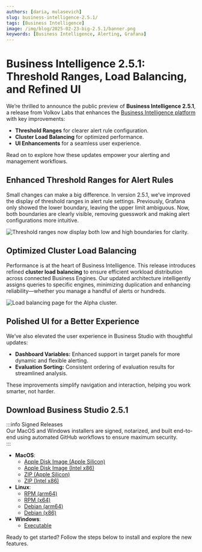 ```yaml
---
authors: [daria, mulasevich]
slug: business-intelligence-2.5.1/
tags: [Business Intelligence]
image: /img/blog/2025-02-23-big-2.5.1/banner.png
keywords: [Business Intelligence, Alerting, Grafana]
---
```



# Business Intelligence 2.5.1: Threshold Ranges, Load Balancing, and Refined UI

We’re thrilled to announce the public preview of **Business Intelligence 2.5.1**, a release from Volkov Labs that enhances the [Business Intelligence platform](/big/) with key improvements:

- **Threshold Ranges** for clearer alert rule configuration.
- **Cluster Load Balancing** for optimized performance.
- **UI Enhancements** for a seamless user experience.

Read on to explore how these updates empower your alerting and management workflows.

## Enhanced Threshold Ranges for Alert Rules

Small changes can make a big difference. In version 2.5.1, we’ve improved the display of threshold ranges in alert rule settings. Previously, Grafana only showed the lower boundary, leaving the upper limit ambiguous. Now, both boundaries are clearly visible, removing guesswork and making alert configurations more intuitive.

<Image
  title="Threshold ranges now display both low and high boundaries for clarity."
  src="/img/blog/2025-02-23-big-2.5.1/range.png"
/>

## Optimized Cluster Load Balancing

Performance is at the heart of Business Intelligence. This release introduces refined **cluster load balancing** to ensure efficient workload distribution across connected Business Engines. Our updated architecture intelligently assigns queries to specific engines, minimizing duplication and enhancing reliability—whether you manage a handful of alerts or hundreds.

<Image
  title="Load balancing page for the Alpha cluster."
  src="/img/blog/2025-02-14-big-2.5.0/cluster-lb.png"
/>

## Polished UI for a Better Experience

We’ve also elevated the user experience in Business Studio with thoughtful updates:

- **Dashboard Variables:** Enhanced support in target panels for more dynamic and flexible alerting.
- **Evaluation Sorting:** Consistent ordering of evaluation results for streamlined analysis.

These improvements simplify navigation and interaction, helping you work smarter, not harder.

## Download Business Studio 2.5.1

:::info Signed Releases  
Our MacOS and Windows installers are signed, notarized, and built end-to-end using automated GitHub workflows to ensure maximum security.  
:::

- **MacOS**:
  - [Apple Disk Image (Apple Silicon)](https://github.com/VolkovLabs/business-intelligence/releases/download/v2.5.1/Business.Studio-2.5.1-arm64.dmg)
  - [Apple Disk Image (Intel x86)](https://github.com/VolkovLabs/business-intelligence/releases/download/v2.5.1/Business.Studio-2.5.1-x64.dmg)
  - [ZIP (Apple Silicon)](https://github.com/VolkovLabs/business-intelligence/releases/download/v2.5.1/Business.Studio-darwin-arm64-2.5.1.zip)
  - [ZIP (Intel x86)](https://github.com/VolkovLabs/business-intelligence/releases/download/v2.5.1/Business.Studio-darwin-x64-2.5.1.zip)
- **Linux**:
  - [RPM (arm64)](https://github.com/VolkovLabs/business-intelligence/releases/download/v2.5.1/business-studio-2.5.1-1.arm64.rpm)
  - [RPM (x64)](https://github.com/VolkovLabs/business-intelligence/releases/download/v2.5.1/business-studio-2.5.1-1.x86_64.rpm)
  - [Debian (arm64)](https://github.com/VolkovLabs/business-intelligence/releases/download/v2.5.1/business-studio_2.5.1_arm64.deb)
  - [Debian (x86)](https://github.com/VolkovLabs/business-intelligence/releases/download/v2.5.1/business-studio_2.5.1_amd64.deb)
- **Windows**:
  - [Executable](https://github.com/VolkovLabs/business-intelligence/releases/download/v2.5.1/Business.Studio-2.5.1.Setup.exe)

Ready to get started? Follow the steps below to install and explore the new features.

<GettingStarted />

<Feedback />
